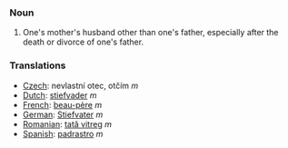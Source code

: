 ===Noun===
#One's mother's husband other than one's father, especially after the death or divorce of one's father.

===Translations===
*[[Czech]]: nevlastní otec, otčím  ''m''
*[[Dutch]]: [[stiefvader]] ''m''
*[[French]]: [[beau-père]] ''m''
*[[German]]: [[Stiefvater]] ''m''
*[[Romanian]]: [[tată vitreg]] ''m''
*[[Spanish]]: [[padrastro]] ''m''